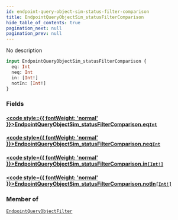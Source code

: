 ```yaml
---
id: endpoint-query-object-sim-status-filter-comparison
title: EndpointQueryObjectSim_statusFilterComparison
hide_table_of_contents: true
pagination_next: null
pagination_prev: null
---
```








No description

```graphql
input EndpointQueryObjectSim_statusFilterComparison {
  eq: Int
  neq: Int
  in: [Int!]
  notIn: [Int!]
}
```


### Fields

#### [<code style={{ fontWeight: 'normal' }}>EndpointQueryObjectSim_statusFilterComparison.<b>eq</b></code>](#)<Bullet />[`Int`](/graphql/graphql/scalars/int) <Badge class="secondary" text="scalar"/>
> 
> 

#### [<code style={{ fontWeight: 'normal' }}>EndpointQueryObjectSim_statusFilterComparison.<b>neq</b></code>](#)<Bullet />[`Int`](/graphql/graphql/scalars/int) <Badge class="secondary" text="scalar"/>
> 
> 

#### [<code style={{ fontWeight: 'normal' }}>EndpointQueryObjectSim_statusFilterComparison.<b>in</b></code>](#)<Bullet />[`[Int!]`](/graphql/graphql/scalars/int) <Badge class="secondary" text="list"/> <Badge class="secondary" text="scalar"/>
> 
> 

#### [<code style={{ fontWeight: 'normal' }}>EndpointQueryObjectSim_statusFilterComparison.<b>notIn</b></code>](#)<Bullet />[`[Int!]`](/graphql/graphql/scalars/int) <Badge class="secondary" text="list"/> <Badge class="secondary" text="scalar"/>
> 
> 



### Member of

[`EndpointQueryObjectFilter`](/graphql/graphql/inputs/endpoint-query-object-filter)  <Badge class="secondary" text="input"/>



